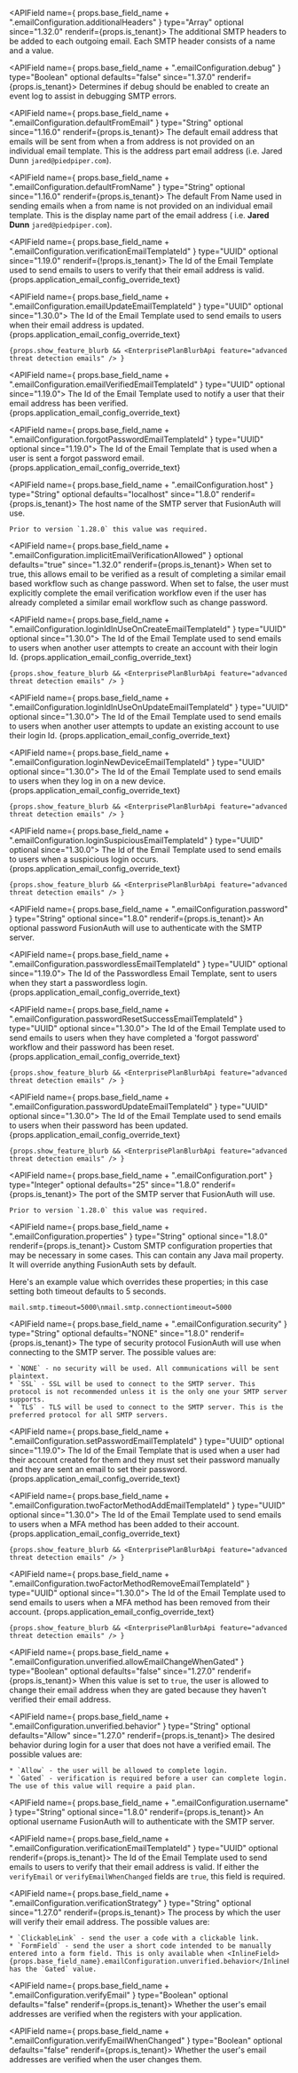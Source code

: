
  <APIField name={ props.base_field_name + ".emailConfiguration.additionalHeaders" } type="Array<Object>" optional since="1.32.0" renderif={props.is_tenant}>
    The additional SMTP headers to be added to each outgoing email. Each SMTP header consists of a name and a value.
  </APIField>

  <APIField name={ props.base_field_name + ".emailConfiguration.debug" } type="Boolean" optional defaults="false" since="1.37.0" renderif={props.is_tenant}>
    Determines if debug should be enabled to create an event log to assist in debugging SMTP errors.
  </APIField>

  <APIField name={ props.base_field_name + ".emailConfiguration.defaultFromEmail" } type="String" optional since="1.16.0" renderif={props.is_tenant}>
    The default email address that emails will be sent from when a from address is not provided on an individual email template. This is the address part email address (i.e. Jared Dunn  `jared@piedpiper.com`).
  </APIField>

  <APIField name={ props.base_field_name + ".emailConfiguration.defaultFromName" } type="String" optional since="1.16.0" renderif={props.is_tenant}>
    The default From Name used in sending emails when a from name is not provided on an individual email template. This is the display name part of the email address ( i.e. **Jared Dunn**  `jared@piedpiper.com`).
  </APIField>

  <APIField name={ props.base_field_name + ".emailConfiguration.verificationEmailTemplateId" } type="UUID" optional since="1.19.0" renderif={!props.is_tenant}>
    The Id of the Email Template used to send emails to users to verify that their email address is valid. {props.application_email_config_override_text}
  </APIField>

  <APIField name={ props.base_field_name + ".emailConfiguration.emailUpdateEmailTemplateId" } type="UUID" optional since="1.30.0">
    The Id of the Email Template used to send emails to users when their email address is updated. {props.application_email_config_override_text}
    
    {props.show_feature_blurb && <EnterprisePlanBlurbApi feature="advanced threat detection emails" /> }
  </APIField>

  <APIField name={ props.base_field_name + ".emailConfiguration.emailVerifiedEmailTemplateId" } type="UUID" optional since="1.19.0">
    The Id of the Email Template used to notify a user that their email address has been verified. {props.application_email_config_override_text}
  </APIField>

  <APIField name={ props.base_field_name + ".emailConfiguration.forgotPasswordEmailTemplateId" } type="UUID" optional since="1.19.0">
    The Id of the Email Template that is used when a user is sent a forgot password email. {props.application_email_config_override_text}
  </APIField>

  <APIField name={ props.base_field_name + ".emailConfiguration.host" } type="String" optional defaults="localhost" since="1.8.0" renderif={props.is_tenant}>
    The host name of the SMTP server that FusionAuth will use.

    Prior to version `1.28.0` this value was required.
  </APIField>

  <APIField name={ props.base_field_name + ".emailConfiguration.implicitEmailVerificationAllowed" } optional defaults="true" since="1.32.0" renderif={props.is_tenant}>
    When set to true, this allows email to be verified as a result of completing a similar email based workflow such as change password. When set to false, the user must explicitly complete the email verification workflow even if the user has already completed a similar email workflow such as change password.
  </APIField>

  <APIField name={ props.base_field_name + ".emailConfiguration.loginIdInUseOnCreateEmailTemplateId" } type="UUID" optional since="1.30.0">
    The Id of the Email Template used to send emails to users when another user attempts to create an account with their login Id. {props.application_email_config_override_text}
    
    {props.show_feature_blurb && <EnterprisePlanBlurbApi feature="advanced threat detection emails" /> }
  </APIField>

  <APIField name={ props.base_field_name + ".emailConfiguration.loginIdInUseOnUpdateEmailTemplateId" } type="UUID" optional since="1.30.0">
    The Id of the Email Template used to send emails to users when another user attempts to update an existing account to use their login Id. {props.application_email_config_override_text}
  </APIField>

  <APIField name={ props.base_field_name + ".emailConfiguration.loginNewDeviceEmailTemplateId" } type="UUID" optional since="1.30.0">
    The Id of the Email Template used to send emails to users when they log in on a new device. {props.application_email_config_override_text}
    
    {props.show_feature_blurb && <EnterprisePlanBlurbApi feature="advanced threat detection emails" /> }
  </APIField>

  <APIField name={ props.base_field_name + ".emailConfiguration.loginSuspiciousEmailTemplateId" } type="UUID" optional since="1.30.0">
    The Id of the Email Template used to send emails to users when a suspicious login occurs. {props.application_email_config_override_text}
    
    {props.show_feature_blurb && <EnterprisePlanBlurbApi feature="advanced threat detection emails" /> }
  </APIField>

  <APIField name={ props.base_field_name + ".emailConfiguration.password" } type="String" optional since="1.8.0" renderif={props.is_tenant}>
    An optional password FusionAuth will use to authenticate with the SMTP server.
  </APIField>

  <APIField name={ props.base_field_name + ".emailConfiguration.passwordlessEmailTemplateId" } type="UUID" optional since="1.19.0">
    The Id of the Passwordless Email Template, sent to users when they start a passwordless login. {props.application_email_config_override_text}
  </APIField>

  <APIField name={ props.base_field_name + ".emailConfiguration.passwordResetSuccessEmailTemplateId" } type="UUID" optional since="1.30.0">
    The Id of the Email Template used to send emails to users when they have completed a 'forgot password' workflow and their password has been reset. {props.application_email_config_override_text}
    
    {props.show_feature_blurb && <EnterprisePlanBlurbApi feature="advanced threat detection emails" /> }
  </APIField>

  <APIField name={ props.base_field_name + ".emailConfiguration.passwordUpdateEmailTemplateId" } type="UUID" optional since="1.30.0">
    The Id of the Email Template used to send emails to users when their password has been updated. {props.application_email_config_override_text}
    
    {props.show_feature_blurb && <EnterprisePlanBlurbApi feature="advanced threat detection emails" /> }
  </APIField>

  <APIField name={ props.base_field_name + ".emailConfiguration.port" } type="Integer" optional defaults="25" since="1.8.0" renderif={props.is_tenant}>
    The port of the SMTP server that FusionAuth will use.

    Prior to version `1.28.0` this value was required.
  </APIField>

  <APIField name={ props.base_field_name + ".emailConfiguration.properties" } type="String" optional since="1.8.0" renderif={props.is_tenant}>
    Custom SMTP configuration properties that may be necessary in some cases. This can contain any Java mail property. It will override anything FusionAuth sets by default.

   <DefaultSMTPConfigurationProperties />

   Here's an example value which overrides these properties; in this case setting both timeout defaults to 5 seconds. 

```
mail.smtp.timeout=5000\nmail.smtp.connectiontimeout=5000
```
  </APIField>

  <APIField name={ props.base_field_name + ".emailConfiguration.security" } type="String" optional defaults="NONE" since="1.8.0" renderif={props.is_tenant}>
    The type of security protocol FusionAuth will use when connecting to the SMTP server. The possible values are:

    * `NONE` - no security will be used. All communications will be sent plaintext.
    * `SSL` - SSL will be used to connect to the SMTP server. This protocol is not recommended unless it is the only one your SMTP server supports.
    * `TLS` - TLS will be used to connect to the SMTP server. This is the preferred protocol for all SMTP servers.
  </APIField>

  <APIField name={ props.base_field_name + ".emailConfiguration.setPasswordEmailTemplateId" } type="UUID" optional since="1.19.0">
    The Id of the Email Template that is used when a user had their account created for them and they must set their password manually and they are sent an email to set their password. {props.application_email_config_override_text}
  </APIField>

  <APIField name={ props.base_field_name + ".emailConfiguration.twoFactorMethodAddEmailTemplateId" } type="UUID" optional since="1.30.0">
    The Id of the Email Template used to send emails to users when a MFA method has been added to their account. {props.application_email_config_override_text}
    
    {props.show_feature_blurb && <EnterprisePlanBlurbApi feature="advanced threat detection emails" /> }
  </APIField>

  <APIField name={ props.base_field_name + ".emailConfiguration.twoFactorMethodRemoveEmailTemplateId" } type="UUID" optional since="1.30.0">
    The Id of the Email Template used to send emails to users when a MFA method has been removed from their account. {props.application_email_config_override_text}
    
    {props.show_feature_blurb && <EnterprisePlanBlurbApi feature="advanced threat detection emails" /> }
  </APIField>

  <APIField name={ props.base_field_name + ".emailConfiguration.unverified.allowEmailChangeWhenGated" } type="Boolean" optional defaults="false" since="1.27.0" renderif={props.is_tenant}>
    When this value is set to `true`, the user is allowed to change their email address when they are gated because they haven't verified their email address.
  </APIField>

  <APIField name={ props.base_field_name + ".emailConfiguration.unverified.behavior" } type="String" optional defaults="Allow" since="1.27.0" renderif={props.is_tenant}>
    The desired behavior during login for a user that does not have a verified email. The possible values are:

    * `Allow` - the user will be allowed to complete login.
    * `Gated` - verification is required before a user can complete login. The use of this value will require a paid plan.
  </APIField>

  <APIField name={ props.base_field_name + ".emailConfiguration.username" } type="String" optional since="1.8.0" renderif={props.is_tenant}>
    An optional username FusionAuth will to authenticate with the SMTP server.
  </APIField>

  <APIField name={ props.base_field_name + ".emailConfiguration.verificationEmailTemplateId" } type="UUID" optional renderif={props.is_tenant}>
    The Id of the Email Template used to send emails to users to verify that their email address is valid. If either the `verifyEmail` or `verifyEmailWhenChanged` fields are `true`, this field is required.
  </APIField>

  <APIField name={ props.base_field_name + ".emailConfiguration.verificationStrategy" } type="String" optional since="1.27.0" renderif={props.is_tenant}>
    The process by which the user will verify their email address. The possible values are:

    * `ClickableLink` - send the user a code with a clickable link.
    * `FormField` - send the user a short code intended to be manually entered into a form field. This is only available when <InlineField>{props.base_field_name}.emailConfiguration.unverified.behavior</InlineField> has the `Gated` value.
  </APIField>

  <APIField name={ props.base_field_name + ".emailConfiguration.verifyEmail" } type="Boolean" optional defaults="false" renderif={props.is_tenant}>
    Whether the user's email addresses are verified when the registers with your application.
  </APIField>

  <APIField name={ props.base_field_name + ".emailConfiguration.verifyEmailWhenChanged" } type="Boolean" optional defaults="false" renderif={props.is_tenant}>
    Whether the user's email addresses are verified when the user changes them.
  </APIField>
